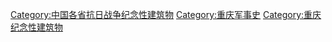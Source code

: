 [[Category:中国各省抗日战争纪念性建筑物|Category:中国各省抗日战争纪念性建筑物]]
[[Category:重庆军事史|Category:重庆军事史]]
[[Category:重庆纪念性建筑物|Category:重庆纪念性建筑物]]